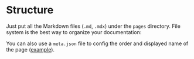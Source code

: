 # Structure

Just put all the Markdown files (`.md`, `.mdx`) under the `pages` directory. File system is the best way to organize your documentation:

You can also use a `meta.json` file to config the order and displayed name of the page ([example](https://github.com/shuding/nextra/blob/master/pages/meta.json)).
